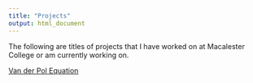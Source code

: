 ```yaml
---
title: "Projects"
output: html_document
---
```


The following are titles of projects that I have worked on at Macalester College or am currently working on.


[Van der Pol Equation](m312_project_handout.pdf)
